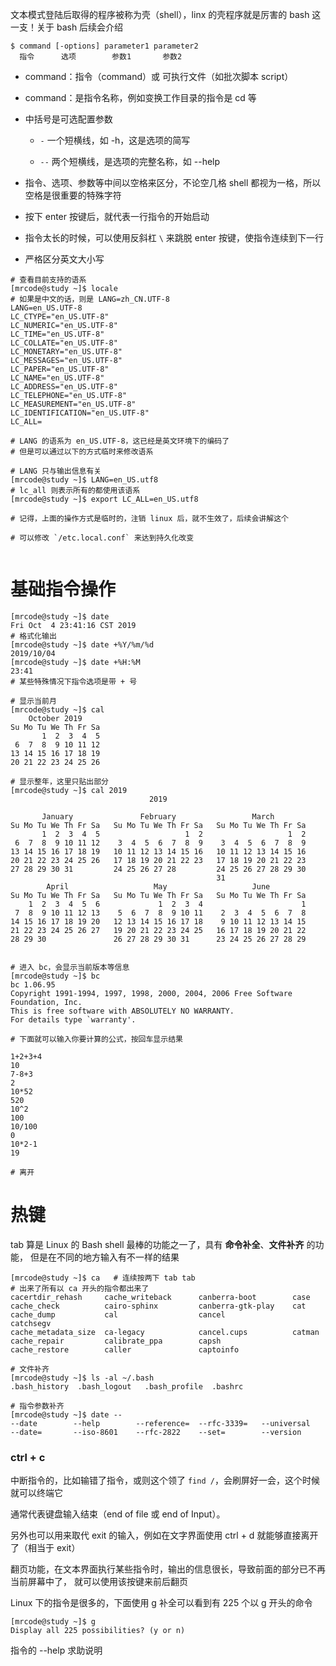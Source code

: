 文本模式登陆后取得的程序被称为壳（shell），linx 的壳程序就是厉害的 bash 这一支！关于 bash 后续会介绍

```Shell
$ command [-options] parameter1 parameter2
  指令      选项        参数1       参数2
```

- command：指令（command）或 可执行文件（如批次脚本 script）

- command：是指令名称，例如变换工作目录的指令是 cd 等

- 中括号是可选配置参数

    - `-` 一个短横线，如 -h，这是选项的简写

    - `--` 两个短横线，是选项的完整名称，如 --help

- 指令、选项、参数等中间以空格来区分，不论空几格 shell 都视为一格，所以空格是很重要的特殊字符

- 按下 enter 按键后，就代表一行指令的开始启动

- 指令太长的时候，可以使用反斜杠 `\` 来跳脱 enter 按键，使指令连续到下一行

- 严格区分英文大小写

```Shell
# 查看目前支持的语系
[mrcode@study ~]$ locale
# 如果是中文的话，则是 LANG=zh_CN.UTF-8
LANG=en_US.UTF-8
LC_CTYPE="en_US.UTF-8"
LC_NUMERIC="en_US.UTF-8"
LC_TIME="en_US.UTF-8"
LC_COLLATE="en_US.UTF-8"
LC_MONETARY="en_US.UTF-8"
LC_MESSAGES="en_US.UTF-8"
LC_PAPER="en_US.UTF-8"
LC_NAME="en_US.UTF-8"
LC_ADDRESS="en_US.UTF-8"
LC_TELEPHONE="en_US.UTF-8"
LC_MEASUREMENT="en_US.UTF-8"
LC_IDENTIFICATION="en_US.UTF-8"
LC_ALL=

# LANG 的语系为 en_US.UTF-8，这已经是英文环境下的编码了
# 但是可以通过以下的方式临时来修改语系

# LANG 只与输出信息有关
[mrcode@study ~]$ LANG=en_US.utf8
# lc_all 则表示所有的都使用该语系
[mrcode@study ~]$ export LC_ALL=en_US.utf8

# 记得，上面的操作方式是临时的，注销 linux 后，就不生效了，后续会讲解这个

# 可以修改 `/etc.local.conf` 来达到持久化改变


```

# 基础指令操作

```Shell
[mrcode@study ~]$ date
Fri Oct  4 23:41:16 CST 2019
# 格式化输出
[mrcode@study ~]$ date +%Y/%m/%d
2019/10/04
[mrcode@study ~]$ date +%H:%M
23:41
# 某些特殊情况下指令选项是带 + 号
```

```Shell
# 显示当前月
[mrcode@study ~]$ cal
    October 2019    
Su Mo Tu We Th Fr Sa
       1  2  3  4  5
 6  7  8  9 10 11 12
13 14 15 16 17 18 19
20 21 22 23 24 25 26

# 显示整年，这里只贴出部分
[mrcode@study ~]$ cal 2019
                               2019                               

       January               February                 March       
Su Mo Tu We Th Fr Sa   Su Mo Tu We Th Fr Sa   Su Mo Tu We Th Fr Sa
       1  2  3  4  5                   1  2                   1  2
 6  7  8  9 10 11 12    3  4  5  6  7  8  9    3  4  5  6  7  8  9
13 14 15 16 17 18 19   10 11 12 13 14 15 16   10 11 12 13 14 15 16
20 21 22 23 24 25 26   17 18 19 20 21 22 23   17 18 19 20 21 22 23
27 28 29 30 31         24 25 26 27 28         24 25 26 27 28 29 30
                                              31
        April                   May                   June        
Su Mo Tu We Th Fr Sa   Su Mo Tu We Th Fr Sa   Su Mo Tu We Th Fr Sa
    1  2  3  4  5  6             1  2  3  4                      1
 7  8  9 10 11 12 13    5  6  7  8  9 10 11    2  3  4  5  6  7  8
14 15 16 17 18 19 20   12 13 14 15 16 17 18    9 10 11 12 13 14 15
21 22 23 24 25 26 27   19 20 21 22 23 24 25   16 17 18 19 20 21 22
28 29 30               26 27 28 29 30 31      23 24 25 26 27 28 29


```

```Shell
# 进入 bc，会显示当前版本等信息
[mrcode@study ~]$ bc
bc 1.06.95
Copyright 1991-1994, 1997, 1998, 2000, 2004, 2006 Free Software Foundation, Inc.
This is free software with ABSOLUTELY NO WARRANTY.
For details type `warranty'.

# 下面就可以输入你要计算的公式，按回车显示结果

1+2+3+4
10
7-8+3
2
10*52
520
10^2
100
10/100
0
10*2-1
19

# 离开
```

# 热键

tab 算是 Linux 的 Bash shell 最棒的功能之一了，具有 **命令补全**、**文件补齐** 的功能， 但是在不同的地方输入有不一样的结果

```Shell
[mrcode@study ~]$ ca   # 连续按两下 tab tab
# 出来了所有以 ca 开头的指令都出来了
cacertdir_rehash     cache_writeback      canberra-boot        case
cache_check          cairo-sphinx         canberra-gtk-play    cat
cache_dump           cal                  cancel               catchsegv
cache_metadata_size  ca-legacy            cancel.cups          catman
cache_repair         calibrate_ppa        capsh                
cache_restore        caller               captoinfo      

# 文件补齐      
[mrcode@study ~]$ ls -al ~/.bash
.bash_history  .bash_logout   .bash_profile  .bashrc

# 指令参数补齐       
[mrcode@study ~]$ date --
--date        --help        --reference=  --rfc-3339=   --universal   
--date=       --iso-8601    --rfc-2822    --set=        --version  
```

### ctrl + c

中断指令的，比如输错了指令，或则这个领了 `find /`，会刷屏好一会，这个时候就可以终端它


通常代表键盘输入结束（end of file 或 end of Input）。

另外也可以用来取代 exit 的输入，例如在文字界面使用 ctrl + d 就能够直接离开了（相当于 exit）


翻页功能，在文本界面执行某些指令时，输出的信息很长，导致前面的部分已不再当前屏幕中了， 就可以使用该按键来前后翻页

Linux 下的指令是很多的，下面使用 g 补全可以看到有 225 个以 g 开头的命令

```Shell
[mrcode@study ~]$ g
Display all 225 possibilities? (y or n)
```

指令的 --help 求助说明



